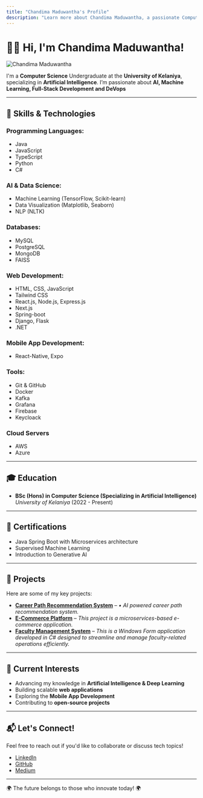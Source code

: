 ```yaml
---
title: "Chandima Maduwantha's Profile"
description: "Learn more about Chandima Maduwantha, a passionate Computer Science Undergraduate specializing in Artificial Intelligence at the University of Kelaniya."
---
```



# 👨‍💻 Hi, I'm **Chandima Maduwantha**!  

<div style={{ display: "flex", justifyContent: "center", marginBottom: "2rem", marginTop: "1rem" }}>
  <Image 
    src={avatar} 
    alt="Chandima Maduwantha" 
    width={200} 
    height={200} 
    style={{ 
      borderRadius: "30%", 
      border: "4px solid", 
      boxShadow: "0 4px 8px rgba(0, 0, 0, 0.2)", 
    }} 
  />
</div>

I'm a **Computer Science** Undergraduate at the **University of Kelaniya**, specializing in **Artificial Intelligence**. I’m passionate about **AI, Machine Learning, Full-Stack Development and DeVops** 

---

## 🔧 Skills & Technologies  

### **Programming Languages:**  
- Java  
- JavaScript
- TypeScript
- Python  
- C#  

### **AI & Data Science:**  
- Machine Learning (TensorFlow, Scikit-learn)
- Data Visualization (Matplotlib, Seaborn)  
- NLP (NLTK)

### **Databases:**
- MySQL
- PostgreSQL
- MongoDB
- FAISS

### **Web Development:**  
- HTML, CSS, JavaScript
- Tailwind CSS  
- React.js, Node.js, Express.js  
- Next.js
- Spring-boot  
- Django, Flask
- .NET

### **Mobile App Development:** 
- React-Native, Expo


### **Tools:**  
- Git & GitHub  
- Docker  
- Kafka
- Grafana
- Firebase
- Keycloack

### **Cloud Servers**
- AWS
- Azure

---

## 🎓 Education  

- **BSc (Hons) in Computer Science (Specializing in Artificial Intelligence)**  
  *University of Kelaniya* (2022 - Present)  

---

## 📜 Certifications
  - Java Spring Boot with Microservices architecture  
  - Supervised Machine Learning
  - Introduction to Generative AI

---

## 🚀 Projects  

Here are some of my key projects:  

- [**Career Path Recommendation System**](https://github.com/chandima2000/career-path-recommendation-system) – *• AI powered career path recommendation system.*  
- [**E-Commerce Platform**](https://github.com/chandima2000/E-Commerce-Platform) – *This project is a microservices-based e-commerce application.*  
- [**Faculty Management System**](https://github.com/chandima2000/faculty-management-system) – *This is a Windows Form application developed in C# designed to streamline and manage faculty-related operations efficiently.*  

---

## 🌱 Current Interests  

- Advancing my knowledge in **Artificial Intelligence & Deep Learning**  
- Building scalable **web applications** 
- Exploring the **Mobile App Development**
- Contributing to **open-source projects**  

---

## 📬 Let's Connect!  

Feel free to reach out if you'd like to collaborate or discuss tech topics!  

- [LinkedIn](https://www.linkedin.com/in/chandima-maduwantha/)
- [GitHub](https://github.com/chandima2000)
- [Medium](https://medium.com/@hychandima2000)

---
🌍 The future belongs to those who innovate today! 🌍
